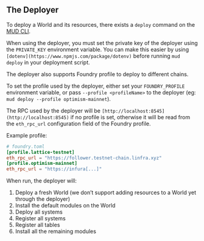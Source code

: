## The Deployer

To deploy a World and its resources, there exists a `deploy` command on the [MUD CLI](../cli).

When using the deployer, you must set the private key of the deployer using the `PRIVATE_KEY` environment variable. You can make this easier by using `[dotenv](https://www.npmjs.com/package/dotenv)` before running `mud deploy` in your deployment script.

The deployer also supports Foundry profile to deploy to different chains.

To set the profile used by the deployer, either set your `FOUNDRY_PROFILE` environment variable, or pass `--profile <profileName>` to the deployer (eg: `mud deploy --profile optimism-mainnet`).

The RPC used by the deployer will be `[http://localhost:8545](http://localhost:8545)` if no profile is set, otherwise it will be read from the `eth_rpc_url` configuration field of the Foundry profile.

Example profile:

```toml
# foundry.toml
[profile.lattice-testnet]
eth_rpc_url = "https://follower.testnet-chain.linfra.xyz"
[profile.optimism-mainnet]
eth_rpc_url = "https://infura[...]"
```

When run, the deployer will:

1. Deploy a fresh World (we don’t support adding resources to a World yet through the deployer)
2. Install the default modules on the World
3. Deploy all systems
4. Register all systems
5. Register all tables
6. Install all the remaining modules
